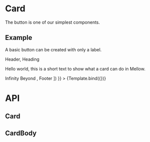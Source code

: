 

<Meta
  title="Components/Card"
  component={Card}
/>


# Card
The button is one of our simplest components.

## Example
A basic button can be created with only a label.

<Canvas>
  <Story
    name="Default"
    args={{
      children: ([
        <CardHeader>Header</CardHeader>,
        <CardBody>
          <CardTitle>Heading</CardTitle>
          <p>Hello world, this is a short text to show what a card can do in Mellow.</p>
          <CardLink href="https://sippy.cloud">Infinity</CardLink>
          <CardLink href="https://sippy.cloud">Beyond</CardLink>
        </CardBody>,
        <CardFooter>Footer</CardFooter>
      ])
    }}
  >
    {Template.bind({})}
  </Story>
</Canvas>

# API
## Card
<ArgsTable of={Card} />

## CardBody
<ArgsTable of={CardBody} />
